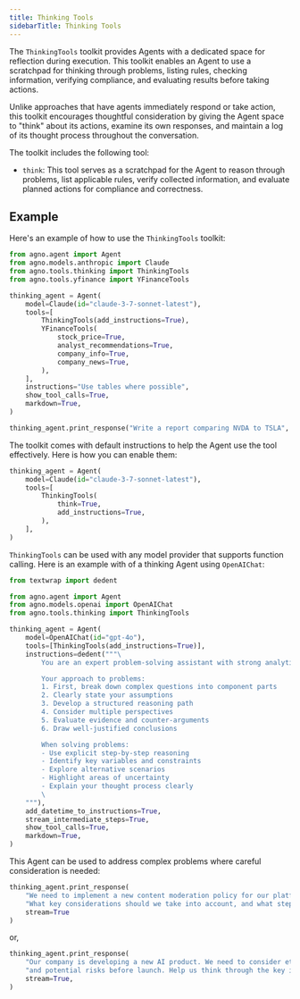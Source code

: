 ```yaml
---
title: Thinking Tools
sidebarTitle: Thinking Tools
---
```


The `ThinkingTools` toolkit provides Agents with a dedicated space for reflection during execution. This toolkit enables an Agent to use a scratchpad for thinking through problems, listing rules, checking information, verifying compliance, and evaluating results before taking actions.

Unlike approaches that have agents immediately respond or take action, this toolkit encourages thoughtful consideration by giving the Agent space to "think" about its actions, examine its own responses, and maintain a log of its thought process throughout the conversation.

The toolkit includes the following tool:

- `think`: This tool serves as a scratchpad for the Agent to reason through problems, list applicable rules, verify collected information, and evaluate planned actions for compliance and correctness.

## Example

Here's an example of how to use the `ThinkingTools` toolkit:

```python
from agno.agent import Agent
from agno.models.anthropic import Claude
from agno.tools.thinking import ThinkingTools
from agno.tools.yfinance import YFinanceTools

thinking_agent = Agent(
    model=Claude(id="claude-3-7-sonnet-latest"),
    tools=[
        ThinkingTools(add_instructions=True),
        YFinanceTools(
            stock_price=True,
            analyst_recommendations=True,
            company_info=True,
            company_news=True,
        ),
    ],
    instructions="Use tables where possible",
    show_tool_calls=True,
    markdown=True,
)

thinking_agent.print_response("Write a report comparing NVDA to TSLA", stream=True)
```

The toolkit comes with default instructions to help the Agent use the tool effectively. Here is how you can enable them:

```python
thinking_agent = Agent(
    model=Claude(id="claude-3-7-sonnet-latest"),
    tools=[
        ThinkingTools(
            think=True,
            add_instructions=True,
        ),
    ],
)
```

`ThinkingTools` can be used with any model provider that supports function calling. Here is an example with of a thinking Agent using `OpenAIChat`:

```python
from textwrap import dedent

from agno.agent import Agent
from agno.models.openai import OpenAIChat
from agno.tools.thinking import ThinkingTools

thinking_agent = Agent(
    model=OpenAIChat(id="gpt-4o"),
    tools=[ThinkingTools(add_instructions=True)],
    instructions=dedent("""\
        You are an expert problem-solving assistant with strong analytical skills! 🧠

        Your approach to problems:
        1. First, break down complex questions into component parts
        2. Clearly state your assumptions
        3. Develop a structured reasoning path
        4. Consider multiple perspectives
        5. Evaluate evidence and counter-arguments
        6. Draw well-justified conclusions

        When solving problems:
        - Use explicit step-by-step reasoning
        - Identify key variables and constraints
        - Explore alternative scenarios
        - Highlight areas of uncertainty
        - Explain your thought process clearly
        \
    """),
    add_datetime_to_instructions=True,
    stream_intermediate_steps=True,
    show_tool_calls=True,
    markdown=True,
)
```

This Agent can be used to address complex problems where careful consideration is needed:

```python
thinking_agent.print_response(
    "We need to implement a new content moderation policy for our platform. "
    "What key considerations should we take into account, and what steps should we follow?",
    stream=True
)
```

or,

```python
thinking_agent.print_response(
    "Our company is developing a new AI product. We need to consider ethical implications "
    "and potential risks before launch. Help us think through the key issues.",
    stream=True,
)
```
